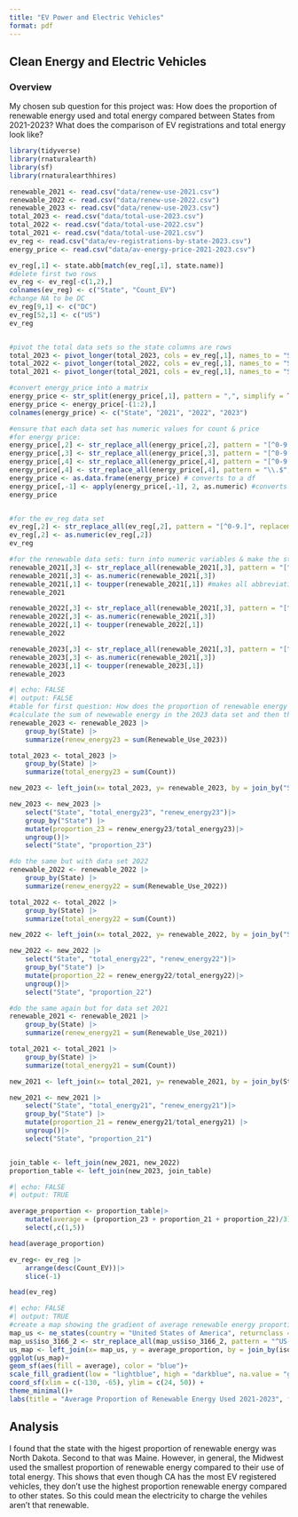 ```yaml
---
title: "EV Power and Electric Vehicles" 
format: pdf
---
```


## Clean Energy and Electric Vehicles

### Overview

My chosen sub question for this project was: How does the proportion of renewable energy used and total energy compared between States from 2021-2023? What does the comparison of EV registrations and total energy look like?

```r

library(tidyverse)
library(rnaturalearth)
library(sf)
library(rnaturalearthhires)

renewable_2021 <- read.csv("data/renew-use-2021.csv")
renewable_2022 <- read.csv("data/renew-use-2022.csv")
renewable_2023 <- read.csv("data/renew-use-2023.csv")
total_2023 <- read.csv("data/total-use-2023.csv")
total_2022 <- read.csv("data/total-use-2022.csv")
total_2021 <- read.csv("data/total-use-2021.csv")
ev_reg <- read.csv("data/ev-registrations-by-state-2023.csv")
energy_price <- read.csv("data/av-energy-price-2021-2023.csv")

ev_reg[,1] <- state.abb[match(ev_reg[,1], state.name)]
#delete first two rows 
ev_reg <- ev_reg[-c(1,2),]
colnames(ev_reg) <- c("State", "Count_EV")
#change NA to be DC 
ev_reg[9,1] <- c("DC")
ev_reg[52,1] <- c("US")
ev_reg


#pivot the total data sets so the state columns are rows 
total_2023 <- pivot_longer(total_2023, cols = ev_reg[,1], names_to = "State", values_to = "Count") #Used the ev_reg abbreviations as the column names 
total_2022 <- pivot_longer(total_2022, cols = ev_reg[,1], names_to = "State", values_to = "Count")
total_2021 <- pivot_longer(total_2021, cols = ev_reg[,1], names_to = "State", values_to = "Count")

#convert energy_price into a matrix 
energy_price <- str_split(energy_price[,1], pattern = ",", simplify = TRUE) #simplify argument converts the list into a matrix 
energy_price <- energy_price[-(1:2),] 
colnames(energy_price) <- c("State", "2021", "2022", "2023")

#ensure that each data set has numeric values for count & price 
#for energy price:
energy_price[,2] <- str_replace_all(energy_price[,2], pattern = "[^0-9.]", replacement ="") #replaces anything that isn't a digit or a period
energy_price[,3] <- str_replace_all(energy_price[,3], pattern = "[^0-9.]", replacement = "")
energy_price[,4] <- str_replace_all(energy_price[,4], pattern = "[^0-9.]", replacement ="")
energy_price[,4] <- str_replace_all(energy_price[,4], pattern = "\\.$", replacement ="")
energy_price <- as.data.frame(energy_price) # converts to a df 
energy_price[,-1] <- apply(energy_price[,-1], 2, as.numeric) #converts all columns except first to a double 
energy_price


#for the ev_reg data set 
ev_reg[,2] <- str_replace_all(ev_reg[,2], pattern = "[^0-9.]", replacement ="") 
ev_reg[,2] <- as.numeric(ev_reg[,2])
ev_reg

#for the renewable data sets: turn into numeric variables & make the states all upper case 
renewable_2021[,3] <- str_replace_all(renewable_2021[,3], pattern = "[^0-9.]", replacement ="") 
renewable_2021[,3] <- as.numeric(renewable_2021[,3])
renewable_2021[,1] <- toupper(renewable_2021[,1]) #makes all abbreviations uppercase 
renewable_2021

renewable_2022[,3] <- str_replace_all(renewable_2021[,3], pattern = "[^0-9.]", replacement ="") 
renewable_2022[,3] <- as.numeric(renewable_2021[,3])
renewable_2022[,1] <- toupper(renewable_2022[,1])
renewable_2022

renewable_2023[,3] <- str_replace_all(renewable_2021[,3], pattern = "[^0-9.]", replacement ="") 
renewable_2023[,3] <- as.numeric(renewable_2021[,3])
renewable_2023[,1] <- toupper(renewable_2023[,1])
renewable_2023

```

```r
#| echo: FALSE
#| output: FALSE 
#table for first question: How does the proportion of renewable energy used and total energy used compared between States?
#calculate the sum of newewable energy in the 2023 data set and then the sum of total energy, then create a new table w/ proportions 
renewable_2023 <- renewable_2023 |>
    group_by(State) |> 
    summarize(renew_energy23 = sum(Renewable_Use_2023))

total_2023 <- total_2023 |>
    group_by(State) |> 
    summarize(total_energy23 = sum(Count))

new_2023 <- left_join(x= total_2023, y= renewable_2023, by = join_by("State" == "State")) 

new_2023 <- new_2023 |> 
    select("State", "total_energy23", "renew_energy23")|>
    group_by("State") |>
    mutate(proportion_23 = renew_energy23/total_energy23)|>
    ungroup()|>
    select("State", "proportion_23")

#do the same but with data set 2022
renewable_2022 <- renewable_2022 |>
    group_by(State) |> 
    summarize(renew_energy22 = sum(Renewable_Use_2022))

total_2022 <- total_2022 |>
    group_by(State) |> 
    summarize(total_energy22 = sum(Count))

new_2022 <- left_join(x= total_2022, y= renewable_2022, by = join_by("State" == "State")) 

new_2022 <- new_2022 |> 
    select("State", "total_energy22", "renew_energy22")|>
    group_by("State") |>
    mutate(proportion_22 = renew_energy22/total_energy22)|> 
    ungroup()|>
    select("State", "proportion_22")

#do the same again but for data set 2021 
renewable_2021 <- renewable_2021 |>
    group_by(State) |> 
    summarize(renew_energy21 = sum(Renewable_Use_2021))

total_2021 <- total_2021 |>
    group_by(State) |> 
    summarize(total_energy21 = sum(Count))

new_2021 <- left_join(x= total_2021, y= renewable_2021, by = join_by(State == State)) 

new_2021 <- new_2021 |> 
    select("State", "total_energy21", "renew_energy21")|>
    group_by("State") |>
    mutate(proportion_21 = renew_energy21/total_energy21) |> 
    ungroup()|>
    select("State", "proportion_21")


join_table <- left_join(new_2021, new_2022)
proportion_table <- left_join(new_2023, join_table)

```

```r
#| echo: FALSE 
#| output: TRUE 

average_proportion <- proportion_table|>
    mutate(average = (proportion_23 + proportion_21 + proportion_22)/3)|> 
    select(,c(1,5))

head(average_proportion)

ev_reg<- ev_reg |>
    arrange(desc(Count_EV))|>
    slice(-1)

head(ev_reg)
```

```r
#| echo: FALSE 
#| output: TRUE 
#create a map showing the gradient of average renewable energy proportions in each state 
map_us <- ne_states(country = "United States of America", returnclass = "sf")
map_us$iso_3166_2 <- str_replace_all(map_us$iso_3166_2, pattern = "^US-", replacement ="") 
us_map <- left_join(x= map_us, y = average_proportion, by = join_by(iso_3166_2 == State))
ggplot(us_map)+
geom_sf(aes(fill = average), color = "blue")+
scale_fill_gradient(low = "lightblue", high = "darkblue", na.value = "grey90")+
coord_sf(xlim = c(-130, -65), ylim = c(24, 50)) +
theme_minimal()+ 
labs(title = "Average Proportion of Renewable Energy Used 2021-2023", fill = "Average Proportion")
```
## Analysis 
I found that the state with the higest proportion of renewable energy was North Dakota. Second to that was Maine. However, in general, the Midwest used the smallest proportion of renewable energy compared to their use of total energy. This shows that even though CA has the most EV registered vehicles, they don't use the highest proportion renewable energy compared to other states. So this could mean the electricity to charge the vehiles aren't that renewable. 
